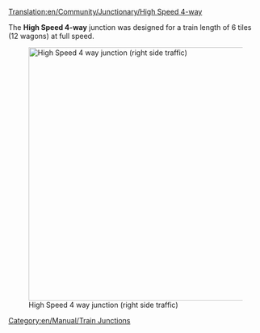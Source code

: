[[Translation:en/Community/Junctionary/High Speed 4-way]]

{{en/Community/Junctionary/Navigation}}
The '''High Speed 4-way''' junction was designed for a train length of 6 tiles (12 wagons) at full speed.

[[File:en/Community/Junctionary/High Speed 4-way.png|none|thumb|500px|High Speed 4 way junction (right side traffic)]]

{{en/Community/Junctionary/Junction Criteria|High|4|1|0|6|1|1|1|1|0|0|0||Broken down trains only affect the one track.|
* Can handle a large amount of traffic
* Uses 38x38 tiles
* Can be made larger for longer trains
* Long diagonal right turns can be moved inwards to save some space
* Copy and paste patch recommended
}}

[[Category:en/Manual/Train Junctions]]